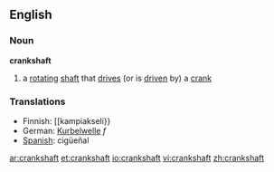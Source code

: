 ==English==
===Noun===
'''crankshaft'''
# a [[rotating]] [[shaft]] that [[drive]]s (or is [[driven]] by) a [[crank]]

===Translations===
{{top}}
*Finnish: [[kampiakseli}}
*German: [[Kurbelwelle]] ''f''
*[[Spanish]]: cigüeñal
{{bottom}}

[[ar:crankshaft]]
[[et:crankshaft]]
[[io:crankshaft]]
[[vi:crankshaft]]
[[zh:crankshaft]]
